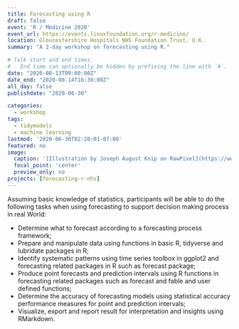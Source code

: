 ```yaml
---
title: Forecasting using R
draft: false
event: 'R / Medicine 2020'
event_url: https://events.linuxfoundation.org/r-medicine/
location: Gloucestershire Hospitals NHS Foundation Trust, U.K.
summary: "A 2-day workshop on forecasting using R."

# Talk start and end times.
#   End time can optionally be hidden by prefixing the line with `#`.
date: "2020-08-13T09:00:00Z"
date_end: "2020-08-14T16:30:00Z"
all_day: false
publishdate: "2020-06-30"

categories:
  - workshop
tags:
  - tidymodels
  - machine learning
lastmod: '2020-06-30T02:20:01-07:00'
featured: no
image:
  caption: '[Illustration by Joseph August Knip on RawPixel](https://www.rawpixel.com/image/2370064/free-illustration-image-flower-vintage-watercolor)'
  focal_point: 'center'
  preview_only: no
projects: [forecasting-r-nhs]
---
```


Assuming basic knowledge of statistics, participants will be able to do the following tasks when using forecasting to support decision making process in real World:

- Determine what to forecast according to a forecasting process framework;
- Prepare and manipulate data using functions in basic R, tidyverse and lubridate packages in R;
- Identify systematic patterns using time series toolbox in ggplot2 and forecasting related packages in R such as forecast package;
- Produce point forecasts and prediction intervals using R functions in forecasting related packages such as forecast and fable and user defined functions;
- Determine the accuracy of forecasting models using statistical accuracy performance measures for point and prediction intervals;
- Visualize, export and report result for interpretation and insights using RMarkdown.